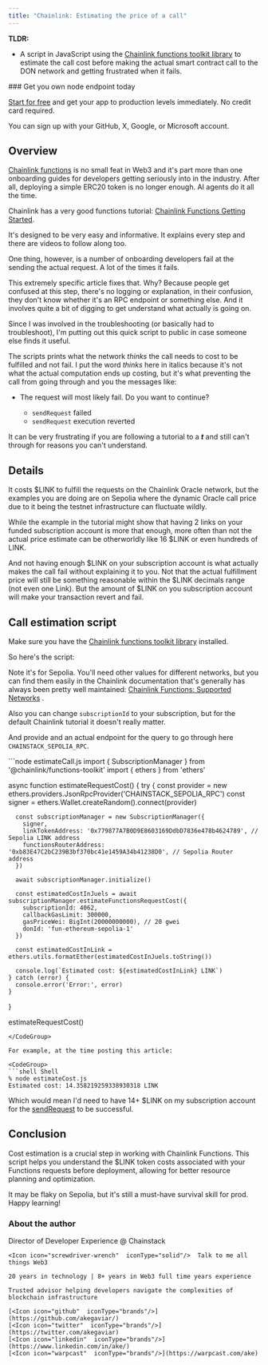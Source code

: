 ```yaml
---
title: "Chainlink: Estimating the price of a call"
---
```


**TLDR:**
* A script in JavaScript using the [Chainlink functions toolkit library](https://www.npmjs.com/package/@chainlink/functions-toolkit) to estimate the call cost before making the actual smart contract call to the DON network and getting frustrated when it fails.

<Check>
### Get you own node endpoint today

  [Start for free](https://console.chainstack.com/) and get your app to production levels immediately. No credit card required.

  You can sign up with your GitHub, X, Google, or Microsoft account.
</Check>

## Overview

[Chainlink functions](https://chain.link/functions) is no small feat in Web3 and it's part more than one onboarding guides for developers getting seriously into in the industry. After all, deploying a simple ERC20 token is no longer enough. AI agents do it all the time.

Chainlink has a very good functions tutorial: [Chainlink Functions Getting Started](https://docs.chain.link/chainlink-functions/getting-started).

It's designed to be very easy and informative. It explains every step and there are videos to follow along too.

One thing, however, is a number of onboarding developers fail at the sending the actual request. A lot of the times it fails.

This extremely specific article fixes that. Why? Because people get confused at this step, there's no logging or explanation, in their confusion, they don't know whether it's an RPC endpoint or something else. And it involves quite a bit of digging to get understand what actually is going on.

Since I was involved in the troubleshooting (or basically had to troubleshoot), I'm putting out this quick script to public in case someone else finds it useful.

The scripts prints what the network *thinks* the call needs to cost to be fulfilled and not fail. I put the word *thinks* here in italics because it's not what the actual computation ends up costing, but it's what preventing the call from going through and you the messages like:

* The request will most likely fail. Do you want to continue?

  * `sendRequest` failed
  * `sendRequest` execution reverted

It can be very frustrating if you are following a tutorial to a ***t*** and still can't through for reasons you can't understand.

## Details

It costs $LINK to fulfill the requests on the Chainlink Oracle network, but the examples you are doing are on Sepolia where the dynamic Oracle call price due to it being the testnet infrastructure can fluctuate wildly.

While the example in the tutorial might show that having 2 links on your funded subscription account is more that enough, more often than not the actual price estimate can be otherworldly like 16 $LINK or even hundreds of LINK.

And not having enough $LINK on your subscription account is what actually makes the call fail without explaining it to you. Not that the actual fulfillment price will still be something reasonable within the $LINK decimals range (not even one Link). But the amount of $LINK on you subscription account will make your transaction revert and fail.

## Call estimation script

Make sure you have the [Chainlink functions toolkit library](https://www.npmjs.com/package/@chainlink/functions-toolkit) installed.

So here's the script:

Note it's for Sepolia. You'll need other values for different networks, but you can find them easily in the Chainlink documentation that's generally has always been pretty well maintained: [Chainlink Functions: Supported Networks](https://docs.chain.link/chainlink-functions/supported-networks) .

Also you can change `subscriptionId` to your subscription, but for the default Chainlink tutorial it doesn't really matter.

And provide and an actual endpoint for the query to go through here `CHAINSTACK_SEPOLIA_RPC`.

<CodeGroup>
  ```node estimateCall.js
  import { SubscriptionManager } from '@chainlink/functions-toolkit'
  import { ethers } from 'ethers'

  async function estimateRequestCost() {
    try {
      const provider = new ethers.providers.JsonRpcProvider('CHAINSTACK_SEPOLIA_RPC')
      const signer = ethers.Wallet.createRandom().connect(provider)

      const subscriptionManager = new SubscriptionManager({
        signer,
        linkTokenAddress: '0x779877A7B0D9E8603169DdbD7836e478b4624789', // Sepolia LINK address
        functionsRouterAddress: '0xb83E47C2bC239B3bf370bc41e1459A34b41238D0', // Sepolia Router address
      })

      await subscriptionManager.initialize()

      const estimatedCostInJuels = await subscriptionManager.estimateFunctionsRequestCost({
        subscriptionId: 4062,
        callbackGasLimit: 300000,
        gasPriceWei: BigInt(20000000000), // 20 gwei
        donId: 'fun-ethereum-sepolia-1'
      })

      const estimatedCostInLink = ethers.utils.formatEther(estimatedCostInJuels.toString())

      console.log(`Estimated cost: ${estimatedCostInLink} LINK`)
    } catch (error) {
      console.error('Error:', error)
    }
  }

  estimateRequestCost()
  ```
</CodeGroup>

For example, at the time posting this article:

<CodeGroup>
  ```shell Shell
  % node estimateCost.js
  Estimated cost: 14.358219259338930318 LINK
  ```
</CodeGroup>

Which would mean I'd need to have 14+ $LINK on my subscription account for the [sendRequest](https://docs.chain.link/chainlink-functions/getting-started#run-the-example) to be successful.

## Conclusion

Cost estimation is a crucial step in working with Chainlink Functions. This script helps you understand the $LINK token costs associated with your Functions requests before deployment, allowing for better resource planning and optimization.

It may be flaky on Sepolia, but it's still a must-have survival skill for prod. Happy learning!

### About the author

<CardGroup>
  <Card title="Ake" img="/images/docs/profile_images/1719912994363326464/8_Bi4fdM_400x400.jpg">
    <Icon icon="code"  iconType="solid"/>Director of Developer Experience @ Chainstack

    <Icon icon="screwdriver-wrench"  iconType="solid"/>  Talk to me all things Web3

    20 years in technology | 8+ years in Web3 full time years experience

    Trusted advisor helping developers navigate the complexities of blockchain infrastructure

    [<Icon icon="github"  iconType="brands"/>](https://github.com/akegaviar/)
    [<Icon icon="twitter"  iconType="brands"/>](https://twitter.com/akegaviar)
    [<Icon icon="linkedin"  iconType="brands"/>](https://www.linkedin.com/in/ake/)
    [<Icon icon="warpcast"  iconType="brands"/>](https://warpcast.com/ake)
  </Card>
</CardGroup>
